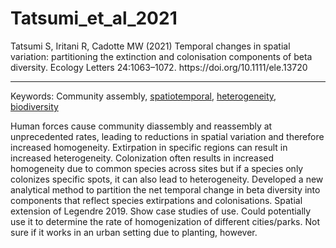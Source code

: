 # Tatsumi_et_al_2021

Tatsumi S, Iritani R, Cadotte MW (2021) Temporal changes in spatial variation: partitioning the extinction and colonisation components of beta diversity. Ecology Letters 24:1063–1072. https://doi.org/10.1111/ele.13720

---

Keywords: Community assembly, [spatiotemporal](../topics/Spatiotemporal.qmd), [heterogeneity](../topics/Heterogeneity.qmd), [biodiversity](../topics/Biodiversity.qmd)	

Human forces cause community diassembly and reassembly at unprecedented rates, leading to reductions in spatial variation and therefore increased homogeneity. Extirpation in specific regions can result in increased heterogeneity. Colonization often results in increased homogeneity due to common species across sites but if a species only colonizes specific spots, it can also lead to heterogeneity. Developed a new analytical method to partition the net temporal change in beta diversity into components that reflect species extirpations and colonisations. Spatial extension of Legendre 2019. Show case studies of use. Could potentially use it to determine the rate of homogenization of different cities/parks. Not sure if it works in an urban setting due to planting, however. 

